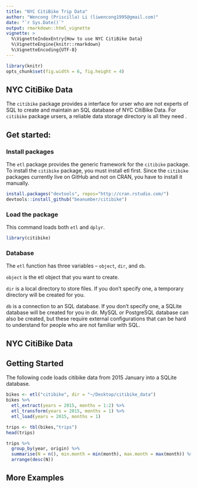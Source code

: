```yaml
---
title: "NYC CitiBike Trip Data"
author: "Wencong (Priscilla) Li (liwencong1995@gmail.com)"
date: "`r Sys.Date()`"
output: rmarkdown::html_vignette
vignette: >
  %\VignetteIndexEntry{How to use NYC CitiBike Data}
  %\VignetteEngine{knitr::rmarkdown}
  %\VignetteEncoding{UTF-8}
---
```


```r
library(knitr)
opts_chunk$set(fig.width = 6, fig.height = 4)
```

## NYC CitiBike Data 

The `citibike` package provides a interface for urser who are not experts of SQL to create and maintain an SQL database of NYC CitiBike Data. For `citibike` package ursers, a reliable data storage directory is all they need . 

## Get started:
### Install packages
The `etl` package provides the generic framework for the `citibike` package. To install the `citibike` package, you must install etl first. Since the `citibike`  packages currently live on GitHub and not on CRAN, you have to install it manually.

```r
install.packages("devtools", repos="http://cran.rstudio.com/")
devtools::install_github("beanumber/citibike")
```

### Load the package
This command loads both `etl` and `dplyr`.
```r
library(citibike)
```

### Database
The `etl` function has three variables -- `object`, `dir`, and `db`.

`object` is the etl object that you want to create. 

`dir` is a local directory to store files. If you don't specify one, a temporary directory will be created for you.

`db` is a connection to an SQL database. If you don't specify one, a SQLite database will be created for you in dir. MySQL or PostgreSQL database can also be created, but these require external configurations that can be hard to understand for people who are not familiar with SQL. 

## NYC CitiBike Data
## Getting Started
The following code loads citibike data from 2015 January into a SQLite database.
```r
bikes <- etl("citibike", dir = "~/Desktop/citibike_data")
bikes %>%
  etl_extract(years = 2015, months = 1:2) %>%
  etl_transform(years = 2015, months = 1) %>%
  etl_load(years = 2015, months = 1)

trips <- tbl(bikes,"trips")
head(trips)

trips %>%
  group_by(year, origin) %>%
  summarise(N = n(), min.month = min(month), max.month = max(month)) %>%
  arrange(desc(N))
```

## More Examples
